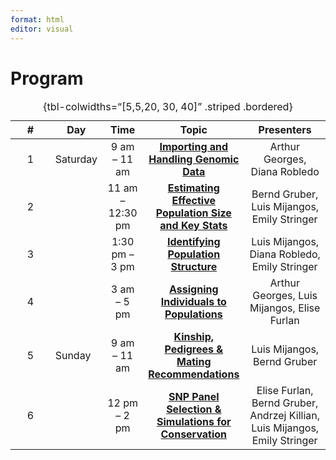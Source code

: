 ```yaml
---
format: html
editor: visual
---
```


# Program {.unnumbered}

| \#  | Day      |       Time        |                                  Topic                                  |                                 Presenters                                 |
|:--------:|----------|:--------:|:---------------------:|:-----------------:|
|  1  | Saturday |   9 am -- 11 am   |        [**Importing and Handling Genomic Data**](session01.qmd)         |                       Arthur Georges, Diana Robledo                        |
|  2  |          | 11 am -- 12:30 pm | [**Estimating Effective Population Size and Key Stats**](session02.qmd) |                Bernd Gruber, Luis Mijangos, Emily Stringer                 |
|  3  |          |  1:30 pm -- 3 pm  |          [**Identifying Population Structure**](session03.qmd)          |                Luis Mijangos, Diana Robledo, Emily Stringer                |
|  4  |          |   3 am -- 5 pm    |        [**Assigning Individuals to Populations**](session04.qmd)        |                Arthur Georges, Luis Mijangos, Elise Furlan                 |
|  5  | Sunday   |   9 am -- 11 am   |    [**Kinship, Pedigrees & Mating Recommendations**](session05.qmd)     |                        Luis Mijangos, Bernd Gruber                         |
|  6  |          |   12 pm -- 2 pm   | [**SNP Panel Selection & Simulations for Conservation**](session06.qmd) | Elise Furlan, Bernd Gruber, Andrzej Killian, Luis Mijangos, Emily Stringer |

: {tbl-colwidths="\[5,5,20, 30, 40\]" .striped .bordered}
